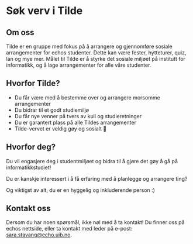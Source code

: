 

# Søk verv i Tilde

## Om oss

Tilde er en gruppe med fokus på å arrangere og gjennomføre sosiale arrangementer for echos studenter. Dette kan være fester, hytteturer, quiz, lan og mye mer. Målet til Tilde er å styrke det sosiale miljøet på institutt for informatikk, og å lage arrangementer for alle våre studenter.

## Hvorfor Tilde?

- Du får være med å bestemme over og arrangere morsomme arrangementer
- Du bidrar til et godt studiemiljø
- Du får nye venner på tvers av kull og studieretninger
- Du er garantert plass på alle Tildes arrangementer
- Tilde-vervet er veldig gøy og sosialt 🥳

## Hvorfor deg?

Du vil engasjere deg i studentmiljøet og bidra til å gjøre det gøy å gå på informatikkstudiet!

Du er kanskje interessert i å få erfaring med å planlegge og arrangere ting?

Og viktigst av alt, du er en hyggelig og inkluderende person :)

## Kontakt oss

Dersom du har noen spørsmål, ikke nøl med å ta kontakt! Du finner oss på echos nettside, eller ta kontakt med leder på e-post: [sara.stavang@echo.uib.no](mailto:sara.stavang@echo.uib.no).
